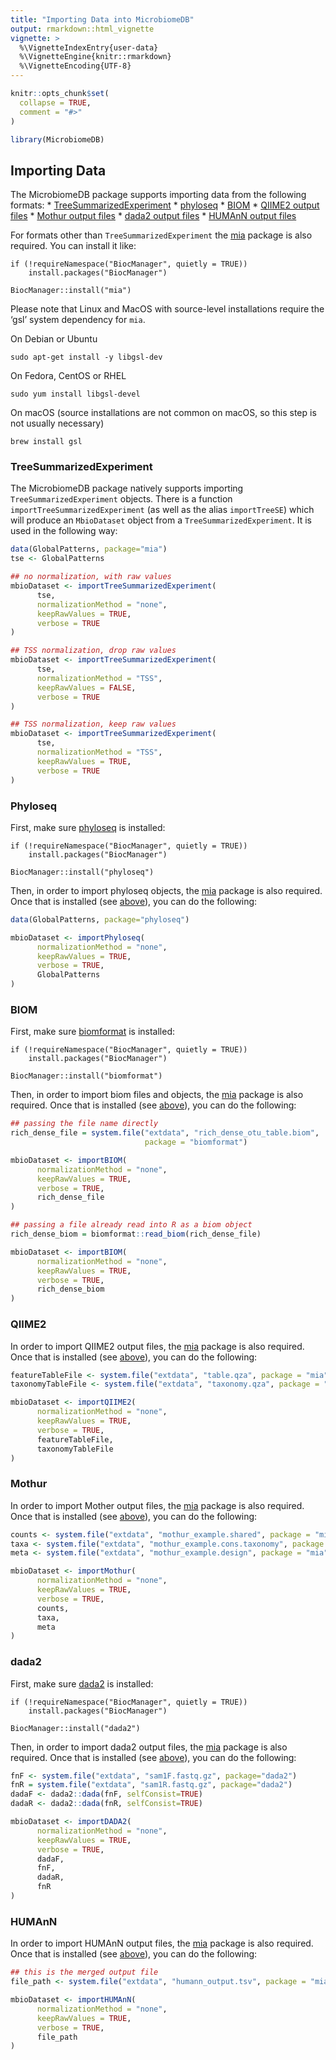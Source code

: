 ```yaml
---
title: "Importing Data into MicrobiomeDB"
output: rmarkdown::html_vignette
vignette: >
  %\VignetteIndexEntry{user-data}
  %\VignetteEngine{knitr::rmarkdown}
  %\VignetteEncoding{UTF-8}
---
```


```r
knitr::opts_chunk$set(
  collapse = TRUE,
  comment = "#>"
)
```

```r
library(MicrobiomeDB)
```

## Importing Data {#introduction}

The MicrobiomeDB package supports importing data from the following formats:
  * [TreeSummarizedExperiment](#treesummarizedexperiment)
  * [phyloseq](#phyloseq)
  * [BIOM](#biom)
  * [QIIME2 output files](#qiime2)
  * [Mothur output files](#mothur)
  * [dada2 output files](#dada2)
  * [HUMAnN output files](#humann)

For formats other than `TreeSummarizedExperiment` the [mia](https://bioconductor.org/packages/mia) package is also required. You can install it like:

```
if (!requireNamespace("BiocManager", quietly = TRUE))
    install.packages("BiocManager")

BiocManager::install("mia")
```

Please note that Linux and MacOS with source-level installations require the 'gsl' system dependency for `mia`. 

On Debian or Ubuntu

```
sudo apt-get install -y libgsl-dev
```

On Fedora, CentOS or RHEL

```
sudo yum install libgsl-devel
```

On macOS (source installations are not common on macOS, so this step is not usually necessary)

```
brew install gsl
```

### TreeSummarizedExperiment

The MicrobiomeDB package natively supports importing `TreeSummarizedExperiment` objects. There is a function `importTreeSummarizedExperiment`
(as well as the alias `importTreeSE`) which will produce an `MbioDataset` object from a `TreeSummarizedExperiment`. It is used in the following
way:

```R
data(GlobalPatterns, package="mia")
tse <- GlobalPatterns

## no normalization, with raw values
mbioDataset <- importTreeSummarizedExperiment(
      tse, 
      normalizationMethod = "none", 
      keepRawValues = TRUE, 
      verbose = TRUE
)

## TSS normalization, drop raw values
mbioDataset <- importTreeSummarizedExperiment(
      tse, 
      normalizationMethod = "TSS", 
      keepRawValues = FALSE, 
      verbose = TRUE
)

## TSS normalization, keep raw values
mbioDataset <- importTreeSummarizedExperiment(
      tse, 
      normalizationMethod = "TSS", 
      keepRawValues = TRUE, 
      verbose = TRUE
)
```

### Phyloseq

First, make sure [phyloseq](https://bioconductor.org/packages/phyloseq) is installed:

```
if (!requireNamespace("BiocManager", quietly = TRUE))
    install.packages("BiocManager")

BiocManager::install("phyloseq")
```

Then, in order to import phyloseq objects, the [mia](https://bioconductor.org/packages/mia) package is also required. Once that is installed (see [above](#introduction)), 
you can do the following:

```R
data(GlobalPatterns, package="phyloseq")

mbioDataset <- importPhyloseq(
      normalizationMethod = "none", 
      keepRawValues = TRUE, 
      verbose = TRUE, 
      GlobalPatterns
)
```

### BIOM

First, make sure [biomformat](https://bioconductor.org/packages/biomformat) is installed:

```
if (!requireNamespace("BiocManager", quietly = TRUE))
    install.packages("BiocManager")

BiocManager::install("biomformat")
```

Then, in order to import biom files and objects, the [mia](https://bioconductor.org/packages/mia) package is also required. Once that is installed (see [above](#introduction)), 
you can do the following:

```R
## passing the file name directly
rich_dense_file = system.file("extdata", "rich_dense_otu_table.biom",
                              package = "biomformat")

mbioDataset <- importBIOM(
      normalizationMethod = "none", 
      keepRawValues = TRUE, 
      verbose = TRUE, 
      rich_dense_file
)

## passing a file already read into R as a biom object
rich_dense_biom = biomformat::read_biom(rich_dense_file)

mbioDataset <- importBIOM(
      normalizationMethod = "none", 
      keepRawValues = TRUE, 
      verbose = TRUE, 
      rich_dense_biom
)
```

### QIIME2

In order to import QIIME2 output files, the [mia](https://bioconductor.org/packages/mia) package is also required. Once that is installed (see [above](#introduction)), 
you can do the following:

```R
featureTableFile <- system.file("extdata", "table.qza", package = "mia")
taxonomyTableFile <- system.file("extdata", "taxonomy.qza", package = "mia")

mbioDataset <- importQIIME2(
      normalizationMethod = "none", 
      keepRawValues = TRUE, 
      verbose = TRUE, 
      featureTableFile, 
      taxonomyTableFile
)
```

### Mothur

In order to import Mother output files, the [mia](https://bioconductor.org/packages/mia) package is also required. Once that is installed (see [above](#introduction)), 
you can do the following:

```R
counts <- system.file("extdata", "mothur_example.shared", package = "mia")
taxa <- system.file("extdata", "mothur_example.cons.taxonomy", package = "mia")
meta <- system.file("extdata", "mothur_example.design", package = "mia")

mbioDataset <- importMothur(
      normalizationMethod = "none", 
      keepRawValues = TRUE, 
      verbose = TRUE, 
      counts, 
      taxa, 
      meta
)
```

### dada2

First, make sure [dada2](https://bioconductor.org/packages/dada2) is installed:

```
if (!requireNamespace("BiocManager", quietly = TRUE))
    install.packages("BiocManager")

BiocManager::install("dada2")
```

Then, in order to import dada2 output files, the [mia](https://bioconductor.org/packages/mia) package is also required. Once that is installed (see [above](#introduction)), 
you can do the following:

```R
fnF <- system.file("extdata", "sam1F.fastq.gz", package="dada2")
fnR = system.file("extdata", "sam1R.fastq.gz", package="dada2")
dadaF <- dada2::dada(fnF, selfConsist=TRUE)
dadaR <- dada2::dada(fnR, selfConsist=TRUE)

mbioDataset <- importDADA2(
      normalizationMethod = "none", 
      keepRawValues = TRUE, 
      verbose = TRUE, 
      dadaF, 
      fnF, 
      dadaR, 
      fnR
)
```

### HUMAnN

In order to import HUMAnN output files, the [mia](https://bioconductor.org/packages/mia) package is also required. Once that is installed (see [above](#introduction)), 
you can do the following:

```R
## this is the merged output file
file_path <- system.file("extdata", "humann_output.tsv", package = "mia")

mbioDataset <- importHUMAnN(
      normalizationMethod = "none", 
      keepRawValues = TRUE, 
      verbose = TRUE, 
      file_path
)
```

